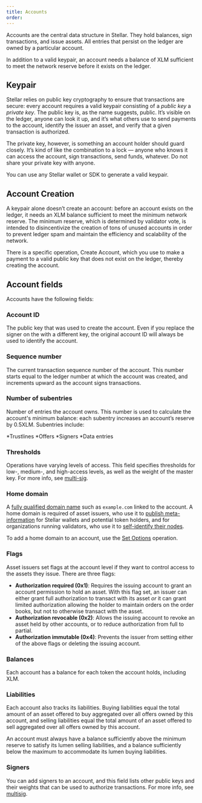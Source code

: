 ```yaml
---
title: Accounts
order:
---
```


Accounts are the central data structure in Stellar. They hold balances, sign transactions, and issue assets. All entries that persist on the ledger are owned by a particular account.

In addition to a valid keypair, an account needs a balance of XLM sufficient to meet the network reserve before it exists on the ledger.

## Keypair

Stellar relies on public key cryptography to ensure that transactions are secure: every account requires a valid keypair consisting of a _public key_ a _private key_. The public key is, as the name suggests, public. It’s visible on the ledger, anyone can look it up, and it’s what others use to send payments to the account, identify the issuer an asset, and verify that a given transaction is authorized.

The private key, however, is something an account holder should guard closely. It’s kind of like the combination to a lock — anyone who knows it can access the account, sign transactions, send funds, whatever. Do not share your private key with anyone.

You can use any Stellar wallet or SDK to generate a valid keypair.

## Account Creation

A keypair alone doesn’t create an account: before an account exists on the ledger, it needs an XLM balance sufficient to meet the minimum network reserve. The minimum reserve, which is determined by validator vote, is intended to disincentivize the creation of tons of unused accounts in order to prevent ledger spam and maintain the efficiency and scalability of the network.

There is a specific operation, Create Account, which you use to make a payment to a valid public key that does not exist on the ledger, thereby creating the account.

## Account fields

Accounts have the following fields:

### Account ID

The public key that was used to create the account. Even if you replace the signer on the with a different key, the original account ID will always be used to identify the account.

### Sequence number

The current transaction sequence number of the account. This number starts equal to the ledger number at which the account was created, and increments upward as the account signs transactions.

### Number of subentries

Number of entries the account owns. This number is used to calculate the account's minimum balance: each subentry increases an account’s reserve by 0.5XLM. Subentries include:

*Trustlines *Offers *Signers *Data entries

### Thresholds

Operations have varying levels of access. This field specifies thresholds for low-, medium-, and high-access levels, as well as the weight of the master key. For more info, see [multi-sig](link).

### Home domain

A [fully qualified domain name](https://en.wikipedia.org/wiki/Fully_qualified_domain_name) such as `example.com` linked to the account. A home domain is required of asset issuers, who use it to [publish meta-information](link) for Stellar wallets and potential token holders, and for organizations running validators, who use it to [self-identify their nodes](link).

To add a home domain to an account, use the [Set Options](link) operation.

### Flags

Asset issuers set flags at the account level if they want to control access to the assets they issue. There are three flags:

- **Authorization required (0x1)**: Requires the issuing account to grant an account permission to hold an asset.  With this flag set, an issuer can either grant full authorization to transact with its asset *or* it can grant limited authorization allowing the holder to maintain orders on the order books, but not to otherwise transact with the asset.  
- **Authorization revocable (0x2)**: Allows the issuing account to revoke an asset held by other accounts, or to reduce authorization from full to partial.
- **Authorization immutable (0x4)**: Prevents the issuer from setting either of the above flags or deleting the issuing account.

### Balances

Each account has a balance for each token the account holds, including XLM.

### Liabilities

Each account also tracks its liabilities. Buying liabilities equal the total amount of an asset offered to buy aggregated over all offers owned by this account, and selling liabilities equal the total amount of an asset offered to sell aggregated over all offers owned by this account.

An account must always have a balance sufficiently above the minimum reserve to satisfy its lumen selling liabilities, and a balance sufficiently below the maximum to accommodate its lumen buying liabilities.

### Signers

You can add signers to an account, and this field lists other public keys and their weights that can be used to authorize transactions. For more info, see [multisig](link).
